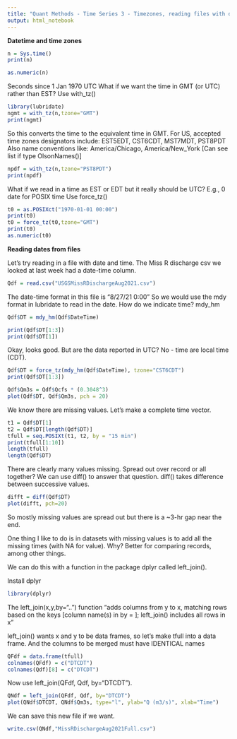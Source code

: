 ```yaml
---
title: "Quant Methods - Time Series 3 - Timezones, reading files with dates"
output: html_notebook
---
```


**Datetime and time zones**

```r
n = Sys.time()
print(n)
```

```r
as.numeric(n)
```

Seconds since 1 Jan 1970 UTC
What if we want the time in GMT (or UTC) rather than EST?
Use with_tz()

```r
library(lubridate)
ngmt = with_tz(n,tzone="GMT")
print(ngmt)
```

So this converts the time to the equivalent time in GMT.
For US, accepted time zones designators include:
EST5EDT, CST6CDT, MST7MDT, PST8PDT
Also name conventions like: America/Chicago, America/New_York
[Can see list if type OlsonNames()]

```r
npdf = with_tz(n,tzone="PST8PDT")
print(npdf)
```

What if we read in a time as EST or EDT but it really should be UTC? E.g., 0 date for POSIX time
Use force_tz()

```r
t0 = as.POSIXct("1970-01-01 00:00")
print(t0)
t0 = force_tz(t0,tzone="GMT")
print(t0)
as.numeric(t0)
```

**Reading dates from files**

Let's try reading in a file with date and time. The Miss R discharge csv we looked at last week had a date-time column.

```r
Qdf = read.csv("USGSMissRDischargeAug2021.csv")
```

The date-time format in this file is "8/27/21 0:00"
So we would use the mdy format in lubridate to read in the date. How do we indicate time? mdy_hm

```r
Qdf$DT = mdy_hm(Qdf$DateTime)

print(Qdf$DT[1:3])
print(Qdf$DT[1])

```

Okay, looks good. But are the data reported in UTC? No - time are local time (CDT).

```r
Qdf$DT = force_tz(mdy_hm(Qdf$DateTime), tzone="CST6CDT")
print(Qdf$DT[1:3])
```

```r
Qdf$Qm3s = Qdf$Qcfs * (0.3048^3)
plot(Qdf$DT, Qdf$Qm3s, pch = 20)
```

We know there are missing values. Let's make a complete time vector.

```r
t1 = Qdf$DT[1]
t2 = Qdf$DT[length(Qdf$DT)]
tfull = seq.POSIXt(t1, t2, by = "15 min")
print(tfull[1:10])
length(tfull)
length(Qdf$DT)
```

There are clearly many values missing. Spread out over record or all together? We can use diff() to answer that question. diff() takes difference between successive values.

```r
difft = diff(Qdf$DT)
plot(difft, pch=20)
```

So mostly missing values are spread out but there is a ~3-hr gap near the end.

One thing I like to do is in datasets with missing values is to add all the missing times (with NA for value). Why? Better for comparing records, among other things.

We can do this with a function in the package dplyr called left_join(). 

Install dplyr
```r
library(dplyr)
```

The left_join(x,y,by=“..”) function “adds columns from y to x, matching rows based on the keys [column name(s) in by = ]; left_join() includes all rows in x”

left_join() wants x and y to be data frames, so let’s make tfull into a data frame. And the columns to be merged must have IDENTICAL names

```r
QFdf = data.frame(tfull)
colnames(QFdf) = c("DTCDT")
colnames(Qdf)[8] = c("DTCDT")
```

Now use left_join(QFdf, Qdf, by=“DTCDT”). 

```r
QNdf = left_join(QFdf, Qdf, by="DTCDT")
plot(QNdf$DTCDT, QNdf$Qm3s, type="l", ylab="Q (m3/s)", xlab="Time")
```

We can save this new file if we want.

```r
write.csv(QNdf,"MissRDischargeAug2021Full.csv")
```

